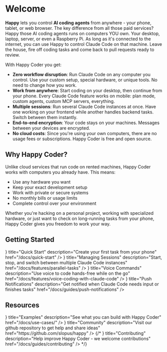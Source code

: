 
# Welcome

**Happy** lets you control **AI coding agents** from anywhere - your phone, tablet, or
web browser. The key difference from all those paid services? Happy those AI
coding agents runs on computers YOU own. Your desktop, laptop, server, or even a
Raspberry Pi. As long as it's connected to the internet, you can use Happy to
control Claude Code on that machine. Leave the house, fire off coding tasks and
come back to pull requests ready to review.

With Happy Coder you get:

- **Zero workflow disruption**: Run Claude Code on any computer you control. Use your custom setup, special hardware, or unique tools. No need to change how you work.
- **Work from anywhere**: Start coding on your desktop, then continue from your phone. Every Claude Code feature works on mobile: plan mode, custom agents, custom MCP servers, everything.
- **Multiple sessions**: Run several Claude Code instances at once. Have one working on your frontend while another handles backend tasks. Switch between them instantly.
- **End-to-end encryption**: Your code stays on your machines. Messages between your devices are encrypted.
- **No cloud costs**: Since you're using your own computers, there are no usage fees or subscriptions. Happy Coder is free and open source.

## Why Happy Coder?

Unlike cloud services that run code on rented machines, Happy Coder works with computers you already have. This means:

- Use any hardware you want
- Keep your exact development setup
- Work with private or secure systems
- No monthly bills or usage limits
- Complete control over your environment

Whether you're hacking on a personal project, working with specialized hardware, or just want to check on long-running tasks from your phone, Happy Coder gives you freedom to work your way.

## Getting Started

<div className="grid gap-4 sm:grid-cols-2">
    <Card
        icon={<RocketIcon />}
        title="Quick Start"
        description="Create your first task from your phone"
        href="/docs/quick-start"
    />
    <Card
        icon={<NetworkIcon />}
        title="Managing Sessions"
        description="Start, stop, and switch between multiple Claude Code instances"
        href="/docs/features/parallel-tasks"
    />
    <Card
        icon={<AudioLinesIcon />}
        title="Voice Commands"
        description="Use voice to code hands-free while on the go"
        href="/docs/features/voice-coding-with-claude-code"
    />
    <Card
        icon={<BellIcon />}
        title="Push Notifications"
        description="Get notified when Claude Code needs input or finishes tasks"
        href="/docs/guides/push-notifications"
    />
    
</div>

## Resources

<div className="grid gap-4 sm:grid-cols-2">
    <Card
        icon={<LightbulbIcon />}
        title="Examples"
        description="See what you can build with Happy Coder"
        href="/docs/use-cases/"
    />
    <Card
        icon={<GithubIcon />}
        title="Community"
        description="Visit our github repository to get help and share ideas"
        href="https://github.com/slopus/happy"
    />
    {/*
    <Card
        icon={<HandshakeIcon />}
        title="Contributing"
        description="Help improve Happy Coder - we welcome contributions"
        href="/docs/guides/contributing"
    />
    */}
</div>